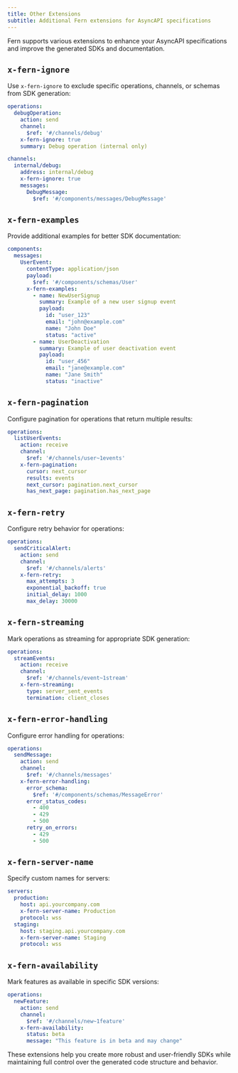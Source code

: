 ```yaml
---
title: Other Extensions
subtitle: Additional Fern extensions for AsyncAPI specifications
---
```


Fern supports various extensions to enhance your AsyncAPI specifications and improve the generated SDKs and documentation.

## `x-fern-ignore`

Use `x-fern-ignore` to exclude specific operations, channels, or schemas from SDK generation:

```yaml title="asyncapi.yml" {6-7, 13-14}
operations:
  debugOperation:
    action: send
    channel:
      $ref: '#/channels/debug'
    x-fern-ignore: true
    summary: Debug operation (internal only)

channels:
  internal/debug:
    address: internal/debug
    x-fern-ignore: true
    messages:
      DebugMessage:
        $ref: '#/components/messages/DebugMessage'
```

## `x-fern-examples`

Provide additional examples for better SDK documentation:

```yaml title="asyncapi.yml" {8-20}
components:
  messages:
    UserEvent:
      contentType: application/json
      payload:
        $ref: '#/components/schemas/User'
      x-fern-examples:
        - name: NewUserSignup
          summary: Example of a new user signup event
          payload:
            id: "user_123"
            email: "john@example.com"
            name: "John Doe"
            status: "active"
        - name: UserDeactivation
          summary: Example of user deactivation event
          payload:
            id: "user_456"
            email: "jane@example.com"
            name: "Jane Smith"
            status: "inactive"
```

## `x-fern-pagination`

Configure pagination for operations that return multiple results:

```yaml title="asyncapi.yml" {6-11}
operations:
  listUserEvents:
    action: receive
    channel:
      $ref: '#/channels/user~1events'
    x-fern-pagination:
      cursor: next_cursor
      results: events
      next_cursor: pagination.next_cursor
      has_next_page: pagination.has_next_page
```

## `x-fern-retry`

Configure retry behavior for operations:

```yaml title="asyncapi.yml" {6-10}
operations:
  sendCriticalAlert:
    action: send
    channel:
      $ref: '#/channels/alerts'
    x-fern-retry:
      max_attempts: 3
      exponential_backoff: true
      initial_delay: 1000
      max_delay: 30000
```

## `x-fern-streaming`

Mark operations as streaming for appropriate SDK generation:

```yaml title="asyncapi.yml" {6-9}
operations:
  streamEvents:
    action: receive
    channel:
      $ref: '#/channels/event~1stream'
    x-fern-streaming:
      type: server_sent_events
      termination: client_closes
```

## `x-fern-error-handling`

Configure error handling for operations:

```yaml title="asyncapi.yml" {6-16}
operations:
  sendMessage:
    action: send
    channel:
      $ref: '#/channels/messages'
    x-fern-error-handling:
      error_schema:
        $ref: '#/components/schemas/MessageError'
      error_status_codes:
        - 400
        - 429
        - 500
      retry_on_errors:
        - 429
        - 500
```

## `x-fern-server-name`

Specify custom names for servers:

```yaml title="asyncapi.yml" {4-5}
servers:
  production:
    host: api.yourcompany.com
    x-fern-server-name: Production
    protocol: wss
  staging:
    host: staging.api.yourcompany.com
    x-fern-server-name: Staging
    protocol: wss
```

## `x-fern-availability`

Mark features as available in specific SDK versions:

```yaml title="asyncapi.yml" {6-8}
operations:
  newFeature:
    action: send
    channel:
      $ref: '#/channels/new~1feature'
    x-fern-availability:
      status: beta
      message: "This feature is in beta and may change"
```

These extensions help you create more robust and user-friendly SDKs while maintaining full control over the generated code structure and behavior. 